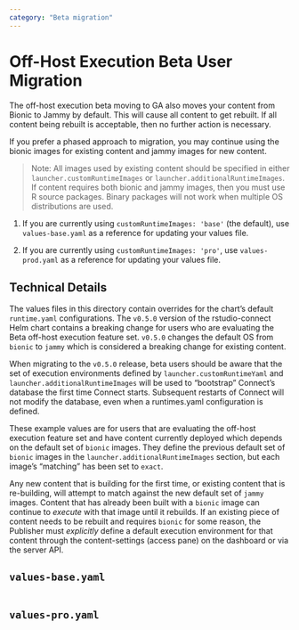 ```yaml
---
category: "Beta migration"
---
```


# Off-Host Execution Beta User Migration

The off-host execution beta moving to GA also moves your content from Bionic to
Jammy by default. This will cause all content to get rebuilt. If all content being
rebuilt is acceptable, then no further action is necessary.

If you prefer a phased approach to migration, you may continue using the bionic
images for existing content and jammy images for new content.

> Note: All images used by existing content should be specified in either
`launcher.customRuntimeImages` or `launcher.additionalRuntimeImages`. If content
requires both bionic and jammy images, then you must use R source packages.
Binary packages will not work when multiple OS distributions are used.

1. If you are currently using `customRuntimeImages: 'base'` (the default),
use `values-base.yaml` as a reference for updating your values file.

2. If you are currently using `customRuntimeImages: 'pro'`,
use `values-prod.yaml` as a reference for updating your values file.


## Technical Details

The values files in this directory contain overrides for the
chart's default `runtime.yaml` configurations. The `v0.5.0` version of the rstudio-connect
Helm chart contains a breaking change for users who are evaluating the Beta off-host execution
feature set. `v0.5.0` changes the default OS from `bionic` to `jammy` which is considered a breaking
change for existing content.

When migrating to the `v0.5.0` release, beta users should be aware that the set of
execution environments defined by `launcher.customRuntimeYaml` and `launcher.additionalRuntimeImages`
will be used to "bootstrap" Connect's database the first time Connect starts. Subsequent
restarts of Connect will not modify the database, even when a runtimes.yaml configuration is defined.

These example values are for users that are evaluating the off-host execution feature
set and have content currently deployed which depends on the default set of `bionic` images.
They define the previous default set of `bionic` images in the `launcher.additionalRuntimeImages` section,
but each image's "matching" has been set to `exact`.

Any new content that is building for the first time, or existing content that is re-building,
will attempt to match against the new default set of `jammy` images. Content that has already been
built with a `bionic` image can continue to _execute_ with that image until it rebuilds. If an
existing piece of content needs to be rebuilt and requires `bionic` for some reason, the Publisher
must _explicitly_ define a default execution environment for that content through the
content-settings (access pane) on the dashboard or via the server API.

## `values-base.yaml`

```.yaml
```

## `values-pro.yaml`

```.yaml
```
